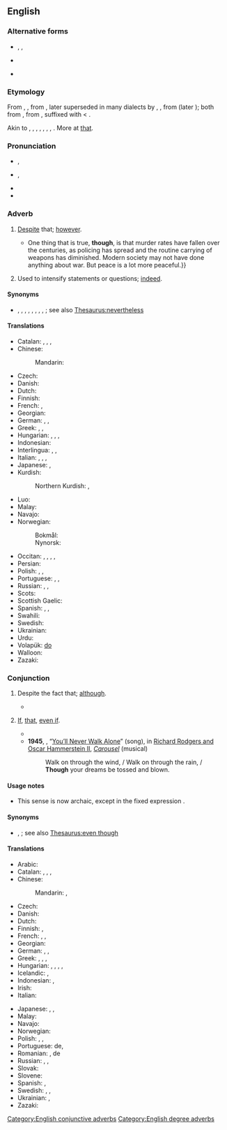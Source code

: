 ==English==

===Alternative forms===
* {{l|en|tho}}, {{l|en|tho’}}, {{l|en|thô}}
* {{alter|en|thogh||obsolete}}
* {{l|en|thot}} {{qualifier|Scottish, obsolete}}

===Etymology===
From {{inh|en|enm|thaugh}}, {{m|enm|thagh|}}, from {{inh|en|ang|þēah||though, although, even if, that, however, nevertheless, yet, still; whether}}, later superseded in many dialects by {{ncog|enm|though}}, {{m|enm|thogh}}, from {{der|en|non|*þóh}} (later {{m|non|þó}}); both from {{inh|en|gem-pro|*þauh||though}}, from {{der|en|ine-pro|*to-}}, suffixed with {{der|en|gem-pro|*-hw}} &lt; {{der|en|ine-pro|*-kʷe||and}}. 

Akin to {{cog|sco|thoch||though}}, {{cog|stq|dach||though}}, {{cog|fy|dôch}}, {{m|fy|dochs||though}}, {{cog|nl|doch||though}}, {{cog|de|doch||though}}, {{cog|sv|dock||however, still}}, {{cog|is|þó||though}}. More at [[that]].

===Pronunciation===
* {{a|RP}} {{enPR|''th''ō}}, {{IPA|en|/ðəʊ/}}
* {{a|GA}} {{enPR|''th''ō}}, {{IPA|en|/ðoʊ/}}
* {{audio|en|En-us-though.ogg|Audio (GA)}}
* {{rhymes|en|əʊ}}

===Adverb===
{{en-adv|-}}

# {{lb|en|conjunctive}} [[despite|Despite]] that; [[however]].
#: {{ux|en|I'm not paid to do all this paperwork for you. I will do it this once, '''though'''.}}
#* {{quote-journal|en|date=2013-07-20|volume=408|issue=8845|magazine={{w|The Economist}}
|title=[http://www.economist.com/news/science-and-technology/http://www.economist.com/news/science-and-technology/21581980-latest-research-suggests-humans-are-not-warriors-their-genes-after-all-old Old soldiers?]
|passage=Whether modern, industrial man is less or more warlike than his hunter-gatherer ancestors is impossible to determine.{{...}}One thing that is true, '''though''', is that murder rates have fallen over the centuries, as policing has spread and the routine carrying of weapons has diminished. Modern society may not have done anything about war. But peace is a lot more peaceful.}}
# {{lb|en|degree}} Used to intensify statements or questions; [[indeed]].
#: {{ux|en|"Man, it's hot in here." — "Isn't it, '''though'''?"}}

====Synonyms====
* {{sense|despite that}} {{l|en|all the same}}, {{l|en|anyhow}}, {{l|en|anyway}}, {{l|en|even so}}, {{l|en|in any case}}, {{l|en|nevertheless}}, {{l|en|nonetheless}}, {{l|en|still}}, {{l|en|yet}}; see also [[Thesaurus:nevertheless]]

====Translations====
{{trans-top|however}}
* Catalan: {{t+|ca|però}}, {{t|ca|tanmateix}}, {{t|ca|malgrat això}}, {{t|ca|malgrat tot}}
* Chinese:
*: Mandarin: {{t+|cmn|然而}}
* Czech: {{t+|cs|nicméně}}
* Danish: {{t+|da|dog}}
* Dutch: {{t+|nl|echter}}
* Finnish: {{t+|fi|kuitenkin}}
* French: {{t+|fr|néanmoins}}, {{t+|fr|cependant}}
* Georgian: {{t|ka|მაინც}}
* German: {{t+|de|trotzdem}}, {{t+|de|doch}}, {{t+|de|allerdings}}
* Greek: {{t+|el|εν τούτοις}}, {{t|el|παρά ταύτα}}, {{t+|el|ωστόσο}}
* Hungarian: {{t+|hu|azért}}, {{t+|hu|mindazonáltal}}, {{t+|hu|mindamellett}}, {{t+|hu|mégis}}
* Indonesian: {{t|id|bagaimanapun juga}}
* Interlingua: {{t|ia|benque}}, {{t+|ia|malgrado}}, {{t|ia|non obstante}}
* Italian: {{t+|it|comunque}}, {{t+|it|nonostante}}, {{t|it|in ogni caso}}, {{t|it|ad ogni modo}}
* Japanese: {{t+|ja|にもかかわらず|tr=nimokakawarazu}}, {{t+|ja|それでも|tr=soredemo}}
* Kurdish:
*: Northern Kurdish: {{t+|kmr|dîsa jî}}, {{t+|kmr|her wiha}}
* Luo: {{t|luo|kata kamano}}
* Malay: {{t|ms|walau bagaimana}}
* Navajo: {{t|nv|ndi}}
* Norwegian:
*: Bokmål: {{t+|nb|dog}}
*: Nynorsk: {{t|nn|do}}
{{trans-mid}}
* Occitan: {{t+|oc|pasmens}}, {{t|oc|ni per tot}}, {{t|oc|ça que la}}, {{t+|oc|pr'aquò}}, {{t+|oc|pr'aquò}}
* Persian: {{t+|fa|گرچه|tr=garče|sc=fa-Arab}}
* Polish: {{t+|pl|jednak}}, {{t+|pl|mimo to}}, {{t|pl|bez względu na to}}
* Portuguese: {{t|pt|[[no]] [[entanto]]}}, {{t+|pt|não obstante}}, {{t+|pt|contudo}}
* Russian: {{t+|ru|те́м не ме́нее}}, {{t+|ru|одна́ко}}, {{t+|ru|всё-таки}}
* Scots: {{t|sco|tho}}
* Scottish Gaelic: {{t|gd|ge-tà}}
* Spanish: {{t+|es|no obstante}}, {{t|es|de todas formas}}, {{t|es|de todas maneras}}
* Swahili: {{t|sw|ijapokuwa}}{{t|sw|hata hivyo}}
* Swedish: {{t+|sv|dock}}
* Ukrainian: {{t|uk|тим не менш}}
* Urdu: {{t|ur|گرچہ}}
* Volapük: [[do#Volapük|do]]
* Walloon: {{t+|wa|portant}}
* Zazaki: {{t|zza|bo zi}}
{{trans-bottom}}

===Conjunction===
{{en-con}}

# Despite the fact that; [[although]].
#: {{ux|en|'''Though''' it’s risky, it’s worth taking the chance.}}
#* {{RQ:Jefferies Amateur Poacher|chapter=II|passage=Orion hit a rabbit once; but '''though''' sore wounded it got to the bury, and, struggling in, the arrow caught the side of the hole and was drawn out. Indeed, a nail filed sharp is not of much avail as an arrowhead; you must have it barbed, and that was a little beyond our skill.}}
# {{lb|en|archaic}} [[if|If]], [[that]], [[even if]].
#: {{ux|en|We shall be not sorry '''though''' the man die tonight.}}
#* {{quote-book|en|year=1919|author=Rudyard Kipling|title=Tomlinson|passage="'''Though''' we called your friend from his bed this night, he could not speak for you, / "For the race is run by one and one and never by two and two."}}
#* '''1945''', {{w|Oscar Hammerstein II}}, “[[w:You'll Never Walk Alone (song)|You’ll Never Walk Alone]]” (song), in [[w:Rodgers and Hammerstein|Richard Rodgers and Oscar Hammerstein II]], ''[[w:Carousel (musical)|Carousel]]'' (musical)
#*: Walk on through the wind, / Walk on through the rain, / '''Though''' your dreams be tossed and blown.

====Usage notes====
* {{sense|if}} This sense is now archaic, except in the fixed expression {{m|en|as though}}.

====Synonyms====
* {{sense|although}} {{l|en|although}}, {{l|en|even though}}; see also [[Thesaurus:even though]]

====Translations====
{{trans-top|although}}
* Arabic: {{t|ar|رَغْم أَنّ}}
* Catalan: {{t+|ca|malgrat}}, {{t|ca|malgrat tot}}, {{t|ca|tot i }}, {{t|ca|tot i que}}
* Chinese:
*: Mandarin: {{t+|cmn|虽然}}, {{t+|cmn|尽管}}
* Czech: {{t+|cs|ačkoli}}
* Danish: {{t+|da|dog}}
* Dutch: {{t+|nl|hoewel}}
* Finnish: {{t+|fi|vaikka}}, {{q|if there's negation after though}} {{t|fi|vaikkakaan}}
* French: {{t+|fr|malgré}}, {{t+|fr|bien que}}, {{t+|fr|cependant}}
* Georgian: {{t|ka|მიუხედავად იმისა, რომ}}
* German: {{t+|de|obwohl}}, {{t+|de|obgleich}}, {{t+|de|obschon}}
* Greek: {{t|el|έστω και αν}}, {{t+|el|αν και}}, {{t+|el|μολονότι}}, {{t+|el|καίτοι}}
* Hungarian: {{t+|hu|bár}}, {{t+|hu|noha}}, {{t+|hu|habár}}, {{t+|hu|jóllehet}}, {{t+|hu|ámbár}}
* Icelandic: {{t+|is|þó}}, {{t+|is|þótt}}
* Indonesian: {{t+|id|walau}}, {{t+|id|meski}}
* Irish: {{t|ga|cé go}}
* Italian: {{t|it|[[anche]] [[se]]}}
{{trans-mid}}
* Japanese: {{t+|ja|だが|tr=daga}}, {{t|ja|だけれども|tr=dakeredomo}}, {{t|ja|だけど|tr=dakeredo}} {{qualifier|colloquial}}
* Malay: {{t|ms|walau}}
* Navajo: {{t|nv|ndi}}
* Norwegian: {{t+|no|selv om}}
* Polish: {{t+|pl|choć}}, {{t+|pl|chociaż}}, {{t+|pl|aczkolwiek}}
* Portuguese: {{t+|pt|apesar}} de, {{t+|pt|embora}}
* Romanian: {{t|ro|desi}}, de {{t+|ro|parca}}
* Russian: {{t+|ru|хотя́}}, {{t+|ru|хоть и}}, {{t|ru|несмотря́ на то́, что}}
* Slovak: {{t|sk|hoci}}
* Slovene: {{t+|sl|čeprav}}
* Spanish: {{t+|es|sin embargo}}, {{t+|es|a pesar de}}
* Swedish: {{t+|sv|även om}}, {{t+|sv|fast}}, {{t+|sv|fastän}}
* Ukrainian: {{t|uk|хоча́}}, {{t|uk|незважа́ючи на те, що}}
* Zazaki: {{t|zza|velev|m}}
{{trans-bottom}}

[[Category:English conjunctive adverbs]]
[[Category:English degree adverbs]]